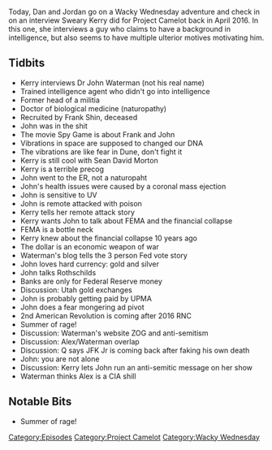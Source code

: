 {{DEFAULTSORT:
    #_EPISODE_0250:Remote Poisoners And Crypto Bigotry
}}{{Episode
    | title           = Remote Poisoners And Crypto Bigotry
    | caption         = [https://knowledgefight.libsyn.com/knowledge-fight-remote-poisoners-and-crypto-bigotry Listen to this episode on Libsyn]
    | episodeNumber   = 250
    | length          = 01:14:37
    | airDate         = January 9, 2019
    | episodeType     = [[:Category:Project Camelot|Project Camelot]], [[:Category:Wacky Wednesday|Wacky Wednesday]]
    | appearance      = [[Kerry Cassidy]], [[Not a Doctor John Waterman]], [[Frank Shin]], [[Sean David Morton]], [[Alex Jones]], [[Q]], [[JFK Jr]]
    | previousEpisode = [[249: Predicting 9/11]]
    | nextEpisode     = [[251: January 8, 2019]]
}}

{{Stub}}

Today, Dan and Jordan go on a Wacky Wednesday adventure and check in on an interview Sweary Kerry did for Project Camelot back in April 2016. In this one, she interviews a guy who claims to have a background in intelligence, but also seems to have multiple ulterior motives motivating him.

==Tidbits==

*Kerry interviews Dr John Waterman (not his real name)
*Trained intelligence agent who didn't go into intelligence
*Former head of a militia
*Doctor of biological medicine (naturopathy)
*Recruited by Frank Shin, deceased
*John was in the shit
*The movie Spy Game is about Frank and John
*Vibrations in space are supposed to changed our DNA
*The vibrations are like fear in Dune, don't fight it
*Kerry is still cool with Sean David Morton
*Kerry is a terrible precog
*John went to the ER, not a naturopaht
*John's health issues were caused by a coronal mass ejection
*John is sensitive to UV
*John is remote attacked with poison
*Kerry tells her remote attack story
*Kerry wants John to talk about FEMA and the financial collapse
*FEMA is a bottle neck
*Kerry knew about the financial collapse 10 years ago
*The dollar is an economic weapon of war
*Waterman's blog tells the 3 person Fed vote story
*John loves hard currency: gold and silver
*John talks Rothschilds
*Banks are only for Federal Reserve money
*Discussion: Utah gold exchanges
*John is probably getting paid by UPMA
*John does a fear mongering ad pivot
*2nd American Revolution is coming after 2016 RNC
*Summer of rage!
*Discussion: Waterman's website ZOG and anti-semitism
*Discussion: Alex/Waterman overlap
*Discussion: Q says JFK Jr is coming back after faking his own death
*John: you are not alone
*Discussion: Kerry lets John run an anti-semitic message on her show
*Waterman thinks Alex is a CIA shill

==Notable Bits==

*Summer of rage!

[[Category:Episodes]]
[[Category:Project Camelot]]
[[Category:Wacky Wednesday]]
